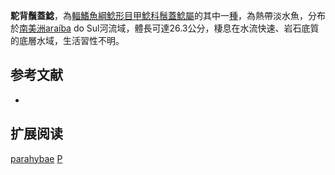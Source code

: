 {{Speciesbox
| name = 駝背鬚蓋鯰
| image = 
| image_width = 250px
| image_caption = 
| status = NE
| status_system = IUCN3.1
| genus = Pogonopoma
| species = parahybae
| authority = [[Steindachner|Steindachner]], 1877
| synonyms = *''Rhinelepis parahybae'', Steindachner, 1877
*''Pogonopomoides parahybae'', Steindachner, 1877
}}

'''駝背鬚蓋鯰'''，為[[輻鰭魚綱|輻鰭魚綱]][[鯰形目|鯰形目]][[甲鯰科|甲鯰科]][[鬚蓋鯰屬|鬚蓋鯰屬]]的其中一[[種|種]]，為熱帶淡水魚，分布於[[南美洲|南美洲]]araíba do Sul河流域，體長可達26.3公分，棲息在水流快速、岩石底質的底層水域，生活習性不明。

==参考文献==
*{{FishBase_species|genus=Pogonopoma|species=parahybae|year=2015|month=1}}

== 扩展阅读 ==
{{refbegin}}
{{wikispecies-inline|Pogonopoma parahybae|駝背鬚蓋鯰}}
{{refend}}
{{Taxonbar|from=Q376945}}

[[Category:鬚蓋鯰屬|parahybae]]
[[Category:1877年描述的鱼类|P]]